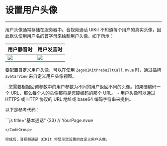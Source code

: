 # 设置用户头像

- - -

用户头像通常存储在服务器中。音视频通话 UIKit 不知道每个用户的真实头像，因此默认使用用户名的首字母来绘制用户头像，如下所示：

| 用户静音时 | 用户发言时 |
| -- | -- |
| <Frame width="128" height="auto" caption=""><img src="https://storage.zego.im/sdk-doc/Pics/ZegoUIKit/Flutter/_default_avatar_nowave.jpg" /></Frame> | <Frame width="128" height="auto" caption=""><img src="https://storage.zego.im/sdk-doc/Pics/ZegoUIKit/Flutter/_default_avatar.jpg" /></Frame> |

要配置自定义用户头像，可以在使用 `ZegoUIKitPrebuiltCall.nvue` 时，通过插槽 `avatarView` 来自定义用户头像视图。

<Note title="说明">
- 您需要根据回调参数中的用户参数为不同的用户返回不同的头像。如果硬编码一个 URL，那么每个人的头像都将是您硬编码的那个 URL。
- 用户头像可以通过 HTTPS 或 HTTP 协议的 URL 地址或 base64 编码字符串来提供。
</Note>

以下是参考代码：

<CodeGroup>
```js title="基本通话" {33}
// YourPage.nvue
<template>
    <ZegoUIKitPrebuiltCall :appID="appID" :callID="callID" :appSign="appSign" :userID="userID" :userName="userName"
        :config="config">
        <template #avatarView="{ userInfo }">
            <image mode="aspectFit" :style="{ width: 130, height: 130, borderRadius: 65 }"
                :src="getAvatar(userInfo)" />
        </template>
    </ZegoUIKitPrebuiltCall>
</template>
<script lang="ts" setup>
import { ref } from "vue"
import keyCenter from "@/pages/KeyCenter";
import ZegoUIKitPrebuiltCall from "@/uni_modules/zego-PrebuiltCall/components/ZegoUIKitPrebuiltCall.nvue"
import { ZegoUIKitPrebuiltCallConfig } from "@/uni_modules/zego-PrebuiltCall"
import AvatarImg from '@/static/avatar/avatar-01.jpeg'

const appID = ref(keyCenter.getAppID());
const appSign = ref(keyCenter.getAppSign());
const userID = ref(keyCenter.getUserID());
const userName = ref(keyCenter.getUserID() + '_Nick');
const callID = ref(keyCenter.getCallID());
const config: ZegoUIKitPrebuiltCallConfig = {
    ...ZegoUIKitPrebuiltCallConfig.oneOnOneVideoCall(),
    onHangUp: () => {
        // 挂断后返回上一页
        uni.navigateBack()
    },
};

// 根据 userInfo.userID 判断应该返回的头像地址, 这里简单处理
function getAvatar(userInfo) {
    return AvatarImg
}
</script>
```
</CodeGroup>

完成后，音视频通话 UIKit 将显示您设置的自定义用户头像。
